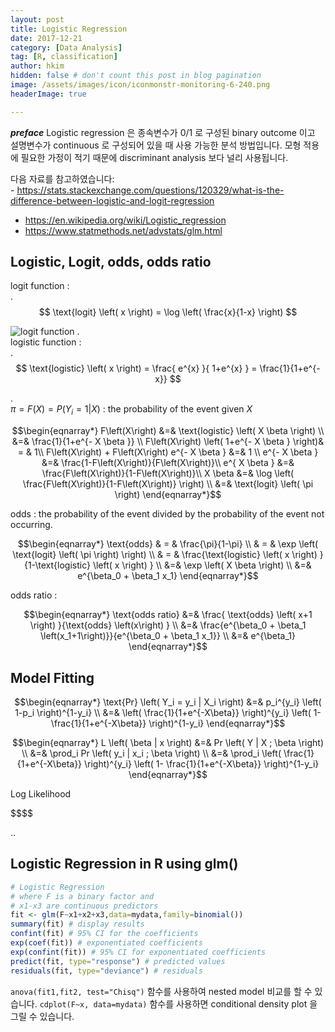 ```yaml
---
layout: post  
title: Logistic Regression  
date: 2017-12-21  
category: [Data Analysis]  
tag: [R, classification]  
author: hkim  
hidden: false # don't count this post in blog pagination  
image: /assets/images/icon/iconmonstr-monitoring-6-240.png  
headerImage: true

---
```


***preface*** Logistic regression 은 종속변수가 0/1 로 구성된 binary outcome 이고 설명변수가 continuous 로 구성되어 있을 때 사용 가능한 분석 방법입니다. 모형 적용에 필요한 가정이 적기 때문에 discriminant analysis 보다 널리 사용됩니다.

다음 자료를 참고하였습니다:  
- [https://stats.stackexchange.com/questions/120329/what-is-the-difference-between-logistic-and-logit-regression](https://stats.stackexchange.com/questions/120329/what-is-the-difference-between-logistic-and-logit-regression)

- [https://en.wikipedia.org/wiki/Logistic_regression](https://en.wikipedia.org/wiki/Logistic_regression)
- [https://www.statmethods.net/advstats/glm.html](https://www.statmethods.net/advstats/glm.html)


## Logistic, Logit, odds, odds ratio

$\text{logit function}$ :  
.  
$$
\text{logit} \left( x \right) = \log \left( \frac{x}{1-x} \right)
$$

![logit function](http://mathworld.wolfram.com/images/eps-gif/LogitTransformation_1000.gif)
.  
$\text{logistic function}$ :  
.  
$$
\text{logistic} \left( x \right) = \frac{ e^{x} }{ 1+e^{x} } = \frac{1}{1+e^{-x}}
$$

.  
$\pi = F\left(X\right) = P \left( Y_i = 1 | X \right)$ : the probability of the event given $X$  

$$\begin{eqnarray*}
F\left(X\right) &=& \text{logistic} \left( X \beta \right) \\
                &=& \frac{1}{1+e^{- X \beta }} \\
F\left(X\right) \left( 1+e^{- X \beta } \right)& = & 1\\
F\left(X\right)  + F\left(X\right) e^{- X \beta } &=& 1 \\
e^{- X \beta } &=& \frac{1-F\left(X\right)}{F\left(X\right)}\\
e^{ X \beta } &=& \frac{F\left(X\right)}{1-F\left(X\right)}\\
X \beta &=& \log \left( \frac{F\left(X\right)}{1-F\left(X\right)} \right) \\
        &=& \text{logit} \left( \pi \right)
\end{eqnarray*}$$



$\text{odds}$ : the probability of the event divided by the probability of the event not occurring.

$$\begin{eqnarray*}
\text{odds} & = & \frac{\pi}{1-\pi} \\
& = & \exp \left( \text{logit} \left( \pi \right) \right) \\
& = & \frac{\text{logistic} \left( x \right) }{1-\text{logistic} \left( x \right) } \\
&=& \exp \left( X \beta \right) \\
&=& e^{\beta_0 + \beta_1 x_1}
\end{eqnarray*}$$


$\text{odds ratio}$ :

$$\begin{eqnarray*}
\text{odds ratio} &=& \frac{ \text{odds} \left( x+1 \right) }{\text{odds} \left(x\right) } \\
&=& \frac{e^{\beta_0 + \beta_1 \left(x_1+1\right)}}{e^{\beta_0 + \beta_1 x_1}} \\
&=& e^{\beta_1}
\end{eqnarray*}$$



## Model Fitting


$$\begin{eqnarray*}
\text{Pr} \left( Y_i = y_i | X_i \right) &=& p_i^{y_i} \left( 1-p_i \right)^{1-y_i} \\
&=& \left( \frac{1}{1+e^{-X\beta}} \right)^{y_i} \left( 1- \frac{1}{1+e^{-X\beta}} \right)^{1-y_i}
\end{eqnarray*}$$


$$\begin{eqnarray*}
L \left( \beta | x \right) &=& Pr \left( Y | X ; \beta \right) \\
&=& \prod_i Pr \left( y_i | x_i ; \beta \right) \\
&=& \prod_i \left( \frac{1}{1+e^{-X\beta}} \right)^{y_i} \left( 1- \frac{1}{1+e^{-X\beta}} \right)^{1-y_i}
\end{eqnarray*}$$

Log Likelihood

$$\begin{eqnarray*}
\frac{1}{N} \text{log} \left( L \left( \beta | x \right) \right) &=& \frac{1}{N} \text{log} \left( \prod_i Pr \left( y_i | x_i ; \beta \right) \right) \\
&=& \frac{1}{N} \sum_i \text{log} \left( Pr \left( y_i | x_i ; \beta \right) \right) \\

&=& \frac{1}{N} \sum_i \text{log} \left( \left( \frac{1}{1+e^{-X\beta}} \right)^{y_i} \left( 1- \frac{1}{1+e^{-X\beta}} \right)^{1-y_i} \right) \\

&=& \frac{1}{N} \sum_i \left(
  y_i \text{log} \left( \frac{1}{1+e^{-X\beta}} \right) +
  \left( 1-y_i \right) \text{log} \left( 1- \frac{1}{1+e^{-X\beta}} \right)
  \right)

\end{eqnarray*}$$

..


## Logistic Regression in R using glm()

```r
# Logistic Regression
# where F is a binary factor and
# x1-x3 are continuous predictors
fit <- glm(F~x1+x2+x3,data=mydata,family=binomial())
summary(fit) # display results
confint(fit) # 95% CI for the coefficients
exp(coef(fit)) # exponentiated coefficients
exp(confint(fit)) # 95% CI for exponentiated coefficients
predict(fit, type="response") # predicted values
residuals(fit, type="deviance") # residuals
```

`anova(fit1,fit2, test="Chisq")` 함수를 사용하여 nested model 비교를 할 수 있습니다. `cdplot(F~x, data=mydata)` 함수를 사용하면 conditional density plot 을 그릴 수 있습니다.
